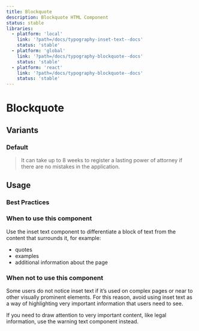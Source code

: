 ```yaml
---
title: Blockquote
description: Blockquote HTML Component
status: stable
libraries:
  - platform: 'local'
    link: '?path=/docs/typography-inset-text--docs'
    status: 'stable'
  - platform: 'global'
    link: '?path=/docs/typography-blockquote--docs'
    status: 'stable'
  - platform: 'react'
    link: '?path=/docs/typography-blockquote--docs'
    status: 'stable'
---
```


# Blockquote

<ComponentStatusBlock componentId="blockquote" />

## Variants

### Default

<ComponentContainer>
  <Blockquote>It can take up to 8 weeks to register a lasting power of attorney if there are no mistakes in the application.</Blockquote>
</ComponentContainer>

## Usage

### Best Practices

### When to use this component

Use the inset text component to differentiate a block of text from the content that surrounds it, for example:

- quotes
- examples
- additional information about the page

### When not to use this component

Some users do not notice inset text if it’s used on complex pages or near to other visually prominent elements.
For this reason, avoid using inset text as a way of highlighting very important information that users need to see.

If you need to draw attention to very important content, like legal information, use the warning text component instead.
